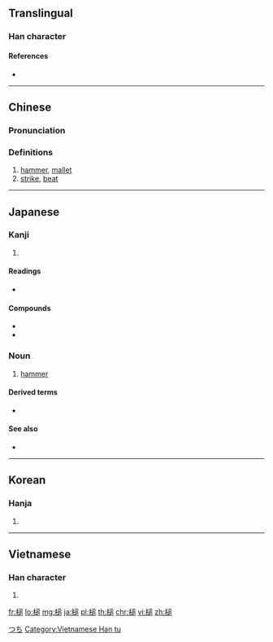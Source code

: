 ==Translingual==

===Han character===
{{Han char|rn=75|rad=木|as=10|sn=14|four=47937|canj=DYHR|ids=⿰木追}}

====References====
* {{Han ref|kx=0546.080|dkj=15318|dj=0933.220|hdz=21252.030|uh=69CC|ud=27084|bh=BA6C|bd=47724}}

----

==Chinese==
{{zh-forms}}

===Pronunciation===
{{zh-pron
|m=chuí
|c=ceoi4
|mn=thuî
|mc=y
|oc=y
|ma=
|cat=n,v
}}

===Definitions===
# [[hammer]], [[mallet]]
# [[strike]], [[beat]]

----

==Japanese==

===Kanji===
{{ja-kanji|grade=n|rs=木10}}

# {{defn|lang=ja|sort=木10}}

====Readings====
* {{ja-readings|on=[[つい]] (tsui)|kun=[[つち]] (tsuchi)}}

====Compounds====
* {{ja-r|破城槌|はじょうつい}}
* {{ja-r|金槌|かなづち}}

{{wikipedia|lang=ja}}

===Noun===
{{ja-noun|つち}}

# [[hammer]]

====Derived terms====
* {{ja-r|金槌|かなづち}}

====See also====
* {{ja-r|ハンマー}}

[[Category:ja:Tools|つち]]

----

==Korean==

===Hanja===
{{ko-hanja|hangeul=[[퇴]], [[추]]|eumhun=|rv=toe, chu|mr=t'oe, ch'u|y=thoy, chwu}}

# {{defn|lang=ko|sort=木10}}

----

==Vietnamese==

===Han character===
{{vi-readings|rs=木10| hanviet = [[dùi]], [[chùy]]}}

# {{defn|lang=vi|sort=木10}}

[[Category:Vietnamese Han tu]]

[[fr:槌]]
[[lo:槌]]
[[mg:槌]]
[[ja:槌]]
[[pl:槌]]
[[th:槌]]
[[chr:槌]]
[[vi:槌]]
[[zh:槌]]